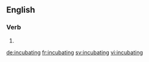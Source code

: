 ==English==

===Verb===
{{head|en|present participle}}

# {{present participle of|incubate|lang=en}}

[[de:incubating]]
[[fr:incubating]]
[[sv:incubating]]
[[vi:incubating]]